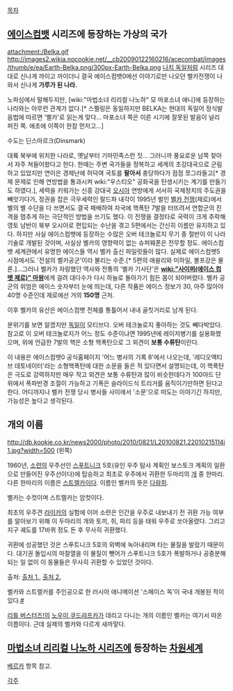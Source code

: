 [[목차]]
== [[에이스컴뱃]] 시리즈에 등장하는 가상의 국가 ==
attachment:/Belka.gif
http://images2.wikia.nocookie.net/__cb20090122160216/acecombat/images/thumb/e/ea/Earth-Belka.png/300px-Earth-Belka.png
[[나치 독일]]처럼 시리즈 대대로 신나게 까이고 까이더니 결국 에이스컴뱃0에선 이야기로만 나오던 벨카전쟁이 나와서 신나게 '''가루가 된 나라.'''

노파심에서 말해두지만, [wiki:"마법소녀 리리컬 나노하" 모 마포소녀 애니]에 등장하는 나라와는 아무런 관계가 없다.[* 스펠링은 동일하지만 BELKA는 현대의 독일어 정식발음법에 따르면 '벨카'로 읽는게 맞다... 마포소녀 쪽은 이른 시기에 잘못된 발음이 널리 퍼진 쪽. 애초에 이쪽이 한참 먼저고…]
 
수도는 딘스마르크(Dinsmark)

대륙 북부에 위치한 나라로, 옛날부터 기마민족스런 짓… 그러니까 풍요로운 남쪽 찾아서 자주 쳐들어왔다고 한다. 한때는 주변 국가들을 정복하고 세계의 초강대국으로 군림하고 있었지만 연이은 경제난에 허덕여 국토를 '''팔아서''' 충당하다가 점점 쪼그라들고[* 경제 문제로 인해 연방법을 통과시켜 wiki:"우스티오" 공화국을 탄생시키는 계기를 만들기도 하였다.], 세력을 키워가는 신흥 강대국 [[오시아]] 연방에게 서서히 국제정치의 주도권을 빼앗기다가, 정권을 잡은 극우세력인 랄드파 내각이 1995년 벌인 [[벨카 전쟁]](제로)에서 별의 별 수단을 다 쓰면서도 결국 패배하여 자국에 핵폭탄 7발을 터뜨려서 연합군의 진격을 멈추게 하는 극단적인 방법을 쓰기도 했다. 이 전쟁을 결정타로 국력이 크게 추락해 영토 남반이 북부 오시아로 편입되는 수난을 겪고 5편에서는 간신히 이름만 유지하고 있다.
하지만 사실 에이스컴뱃에 등장하는 수많은 오버 테크놀로지 무기 중 절반이 이 나라 기술로 개발된 것이며, 사실상 벨카의 영향력이 없는 슈퍼웨폰은 전무할 정도. 에이스컴뱃 세계관에서 유명한 에이스들 역시 벨카 출신 파일럿들이 많다. 실제로 에이스컴뱃5 시점에서도 '전설의 벨카공군'이라 불리는 수준.[* 5편의 애쉴리와 미하일, 볼프강은 물론.]…그러나 벨카가 자랑했던 역사와 전통의 '벨카 기사단'은 '''[[wiki:"사이퍼(에이스 컴뱃 제로)" 마왕]]'''에게 걸려 대다수가 다시 하늘로 돌아가기 힘든 몸이 되어버렸다. 벨카 공군의 위엄은 에이스 숫자부터 눈에 띄는데, 다른 작품은 에이스 정보가 30, 아주 많아야 40명 수준인데 제로에선 거의 '''150명''' 근처.

이후 벨카의 유산은 에이스컴뱃 전체를 통틀어서 내내 골칫거리로 남게 된다.

분위기를 보면 알겠지만 [[독일]]이 모티브다. 오버 테크놀로지 좋아하는 것도 빼다박았다.
참고로 이 오버 테크놀로지가 어느 정도 수준이냐면 1995년에 레이저병기를 실용화했으며, 위에 언급한 7발의 핵은 소형 핵폭탄으로 그 외견이 '''보통 수류탄'''이란다.

이 내용은 에이스컴뱃0 공식홈페이지 '어느 병사의 기록 8'에서 나오는데, '레디오액티브 데토네이터'라는 소형핵폭탄에 대한 소문을 들은 적 있다면서 설명되는데, 이 핵폭탄은 극도로 강력하지만 매우 작고 외견은 보통 수류탄과 많이 비슷한데다가 100야드 단위에서 폭파반경 조절이 가능하고 기폭은 슬라이드식 트리거를 움직이기만하면 된다고 한다. 어디까지나 벨카 전쟁 당시 병사들 사이에서 '소문'으로 떠도는 이야기긴 하지만, 가능성은 높다고 생각된다.

== 개의 이름 ==
http://db.kookje.co.kr/news2000/photo/2010/0821/L20100821.22010215114i1.jpg?width=500
(왼쪽)

1960년, [[소련]]의 우주선인 [[스푸트니크]] 5호(유인 우주 탐사 계획인 보스토크 계획의 일환으로 만들어진 우주선이다)에 탑승하고 최초로 우주에서 귀환한 두마리의 [[개]] 중 한마리. 다른 한마리의 이름은 [[스트렐카]]이다. 이름인 벨카의 뜻은 [[다람쥐]].

벨카는 수컷이며 스트렐카는 암컷이다.

최초의 우주견 [[라이카]]의 실험에 이어 소련은 인간을 우주로 내보내기 전 귀환 가능 여부를 알아보기 위해 이 두마리의 개와 토끼, 쥐, 파리 등을 태워 우주로 쏘아올렸다. 그리고 지구 궤도를 17바퀴 정도 돈 후 무사히 귀환했다.

귀환에 성공했던 것은 스푸트니크 5호의 외벽에 녹아내리며 타는 물질을 발랐기 때문이다. 대기권 돌입시의 마찰열을 이 물질이 뺏어가 스푸트니크 5호가 폭발하거나 공중분해되는 일 없이 이 동물들은 무사히 귀환할 수 있었던 것이다.

출처: [http://kids.hankooki.com/lpage/edu/200706/kd2007060714195977360.htm 출처 1.], [http://www.segye.com/Articles/News/Society/Article.asp?aid=20071102003156&ctg1=01&ctg2=00&subctg1=01&subctg2=00&cid=0101080100000&dataid=200711021706000208 출처 2.]

벨카와 스트렐카를 주인공으로 한 러시아 애니메이션 '스페이스 독'이 국내 개봉된 적이 있다.[http://movie.naver.com/movie/bi/mi/basic.nhn?code=79697#story #]

[[리틀 버스터즈!]]의 [[노우미 쿠드랴프카]]가 데리고 다니는 개의 이름인 벨카는 여기서 따온 이름이다. 근데 실제의 벨카와 다르게 새까맣다.

== [[마법소녀 리리컬 나노하 시리즈]]에 등장하는 [[차원세계]] ==
[[베르카]] 항목 참고.


[[각주]]

